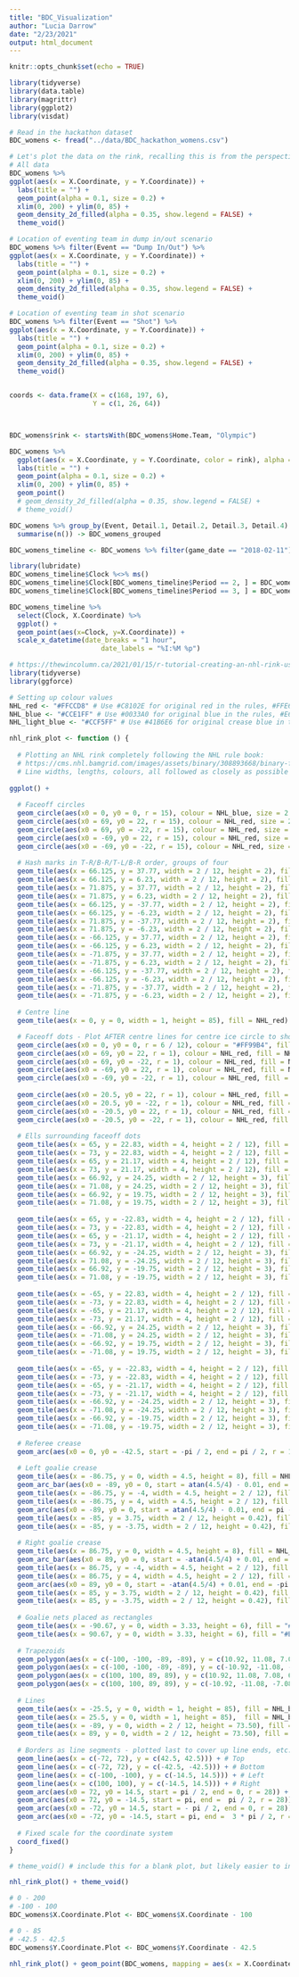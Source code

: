 ```yaml
---
title: "BDC_Visualization"
author: "Lucia Darrow"
date: "2/23/2021"
output: html_document
---
```


```r
knitr::opts_chunk$set(echo = TRUE)
```

```r
library(tidyverse)
library(data.table)
library(magrittr)
library(ggplot2)
library(visdat)
```


```r
# Read in the hackathon dataset
BDC_womens <- fread("../data/BDC_hackathon_womens.csv")

```

```r

# Let's plot the data on the rink, recalling this is from the perspective of the eventing team
# All data
BDC_womens %>%
ggplot(aes(x = X.Coordinate, y = Y.Coordinate)) +
  labs(title = "") +
  geom_point(alpha = 0.1, size = 0.2) +
  xlim(0, 200) + ylim(0, 85) +
  geom_density_2d_filled(alpha = 0.35, show.legend = FALSE) +
  theme_void()

# Location of eventing team in dump in/out scenario
BDC_womens %>% filter(Event == "Dump In/Out") %>%
ggplot(aes(x = X.Coordinate, y = Y.Coordinate)) +
  labs(title = "") +
  geom_point(alpha = 0.1, size = 0.2) +
  xlim(0, 200) + ylim(0, 85) +
  geom_density_2d_filled(alpha = 0.35, show.legend = FALSE) +
  theme_void()

# Location of eventing team in shot scenario
BDC_womens %>% filter(Event == "Shot") %>%
ggplot(aes(x = X.Coordinate, y = Y.Coordinate)) +
  labs(title = "") +
  geom_point(alpha = 0.1, size = 0.2) +
  xlim(0, 200) + ylim(0, 85) +
  geom_density_2d_filled(alpha = 0.35, show.legend = FALSE) +
  theme_void()


coords <- data.frame(X = c(168, 197, 6),
                     Y = c(1, 26, 64))



BDC_womens$rink <- startsWith(BDC_womens$Home.Team, "Olympic")

BDC_womens %>%
  ggplot(aes(x = X.Coordinate, y = Y.Coordinate, color = rink), alpha = 0.5) +
  labs(title = "") +
  geom_point(alpha = 0.1, size = 0.2) +
  xlim(0, 200) + ylim(0, 85) +
  geom_point()
  # geom_density_2d_filled(alpha = 0.35, show.legend = FALSE) +
  # theme_void()

```



```r

BDC_womens %>% group_by(Event, Detail.1, Detail.2, Detail.3, Detail.4) %>%
  summarise(n()) -> BDC_womens_grouped

```

```r
BDC_womens_timeline <- BDC_womens %>% filter(game_date == "2018-02-11")

library(lubridate)
BDC_womens_timeline$Clock %<>% ms() 
BDC_womens_timeline$Clock[BDC_womens_timeline$Period == 2, ] = BDC_womens_timeline$Clock[BDC_womens_timeline$Period == 2, ] + minutes(20)
BDC_womens_timeline$Clock[BDC_womens_timeline$Period == 3, ] = BDC_womens_timeline$Clock[BDC_womens_timeline$Period == 3, ] + minutes(40)

BDC_womens_timeline %>%
  select(Clock, X.Coordinate) %>%
  ggplot() +
  geom_point(aes(x=Clock, y=X.Coordinate)) +
  scale_x_datetime(date_breaks = "1 hour",
                       date_labels = "%I:%M %p")

```

```r

# https://thewincolumn.ca/2021/01/15/r-tutorial-creating-an-nhl-rink-using-the-tidyverse/
library(tidyverse)
library(ggforce)

# Setting up colour values
NHL_red <- "#FFCCD8" # Use #C8102E for original red in the rules, #FFE6EB for lighter hue
NHL_blue <- "#CCE1FF" # Use #0033A0 for original blue in the rules, #E6EFFF for lighter hue
NHL_light_blue <- "#CCF5FF" # Use #41B6E6 for original crease blue in the rules, #E6F9FF for lighter hue

nhl_rink_plot <- function () {
  
  # Plotting an NHL rink completely following the NHL rule book:
  # https://cms.nhl.bamgrid.com/images/assets/binary/308893668/binary-file/file.pdf
  # Line widths, lengths, colours, all followed as closely as possible
  
ggplot() +
  
  # Faceoff circles
  geom_circle(aes(x0 = 0, y0 = 0, r = 15), colour = NHL_blue, size = 2 / 12) + # Centre
  geom_circle(aes(x0 = 69, y0 = 22, r = 15), colour = NHL_red, size = 2 / 12) + # Top-Right
  geom_circle(aes(x0 = 69, y0 = -22, r = 15), colour = NHL_red, size = 2 / 12) + # Bottom-Right
  geom_circle(aes(x0 = -69, y0 = 22, r = 15), colour = NHL_red, size = 2 / 12) + # Top-Left
  geom_circle(aes(x0 = -69, y0 = -22, r = 15), colour = NHL_red, size = 2 / 12) + # Bottom-Left
  
  # Hash marks in T-R/B-R/T-L/B-R order, groups of four
  geom_tile(aes(x = 66.125, y = 37.77, width = 2 / 12, height = 2), fill = NHL_red) +
  geom_tile(aes(x = 66.125, y = 6.23, width = 2 / 12, height = 2), fill = NHL_red) +
  geom_tile(aes(x = 71.875, y = 37.77, width = 2 / 12, height = 2), fill = NHL_red) +
  geom_tile(aes(x = 71.875, y = 6.23, width = 2 / 12, height = 2), fill = NHL_red) +
  geom_tile(aes(x = 66.125, y = -37.77, width = 2 / 12, height = 2), fill = NHL_red) +
  geom_tile(aes(x = 66.125, y = -6.23, width = 2 / 12, height = 2), fill = NHL_red) +
  geom_tile(aes(x = 71.875, y = -37.77, width = 2 / 12, height = 2), fill = NHL_red) +
  geom_tile(aes(x = 71.875, y = -6.23, width = 2 / 12, height = 2), fill = NHL_red) +
  geom_tile(aes(x = -66.125, y = 37.77, width = 2 / 12, height = 2), fill = NHL_red) +
  geom_tile(aes(x = -66.125, y = 6.23, width = 2 / 12, height = 2), fill = NHL_red) +
  geom_tile(aes(x = -71.875, y = 37.77, width = 2 / 12, height = 2), fill = NHL_red) +
  geom_tile(aes(x = -71.875, y = 6.23, width = 2 / 12, height = 2), fill = NHL_red) +
  geom_tile(aes(x = -66.125, y = -37.77, width = 2 / 12, height = 2), fill = NHL_red) +
  geom_tile(aes(x = -66.125, y = -6.23, width = 2 / 12, height = 2), fill = NHL_red) +
  geom_tile(aes(x = -71.875, y = -37.77, width = 2 / 12, height = 2), fill = NHL_red) +
  geom_tile(aes(x = -71.875, y = -6.23, width = 2 / 12, height = 2), fill = NHL_red) +
  
  # Centre line
  geom_tile(aes(x = 0, y = 0, width = 1, height = 85), fill = NHL_red) + # Centre line

  # Faceoff dots - Plot AFTER centre lines for centre ice circle to show up above
  geom_circle(aes(x0 = 0, y0 = 0, r = 6 / 12), colour = "#FF99B4", fill = "#FF99B4", size = 0) + # Centre dot with unique red
  geom_circle(aes(x0 = 69, y0 = 22, r = 1), colour = NHL_red, fill = NHL_red, size = 0) + # Top-Right
  geom_circle(aes(x0 = 69, y0 = -22, r = 1), colour = NHL_red, fill = NHL_red, size = 0) + # Bottom-Right
  geom_circle(aes(x0 = -69, y0 = 22, r = 1), colour = NHL_red, fill = NHL_red, size = 0) + # Top-Left
  geom_circle(aes(x0 = -69, y0 = -22, r = 1), colour = NHL_red, fill = NHL_red, size = 0) + # Bottom-Left
  
  geom_circle(aes(x0 = 20.5, y0 = 22, r = 1), colour = NHL_red, fill = NHL_red, size = 0) + # Neutral Top-Right
  geom_circle(aes(x0 = 20.5, y0 = -22, r = 1), colour = NHL_red, fill = NHL_red, size = 0) + # Neutral Bottom-Right
  geom_circle(aes(x0 = -20.5, y0 = 22, r = 1), colour = NHL_red, fill = NHL_red, size = 0) + # Neutral Top-Left
  geom_circle(aes(x0 = -20.5, y0 = -22, r = 1), colour = NHL_red, fill = NHL_red, size = 0) + # Neutral Bottom-Left
  
  # Ells surrounding faceoff dots
  geom_tile(aes(x = 65, y = 22.83, width = 4, height = 2 / 12), fill = NHL_red) + # Top-Right
  geom_tile(aes(x = 73, y = 22.83, width = 4, height = 2 / 12), fill = NHL_red) +
  geom_tile(aes(x = 65, y = 21.17, width = 4, height = 2 / 12), fill = NHL_red) +
  geom_tile(aes(x = 73, y = 21.17, width = 4, height = 2 / 12), fill = NHL_red) +
  geom_tile(aes(x = 66.92, y = 24.25, width = 2 / 12, height = 3), fill = NHL_red) +
  geom_tile(aes(x = 71.08, y = 24.25, width = 2 / 12, height = 3), fill = NHL_red) +
  geom_tile(aes(x = 66.92, y = 19.75, width = 2 / 12, height = 3), fill = NHL_red) +
  geom_tile(aes(x = 71.08, y = 19.75, width = 2 / 12, height = 3), fill = NHL_red) +
  
  geom_tile(aes(x = 65, y = -22.83, width = 4, height = 2 / 12), fill = NHL_red) + # Bottom-Right
  geom_tile(aes(x = 73, y = -22.83, width = 4, height = 2 / 12), fill = NHL_red) +
  geom_tile(aes(x = 65, y = -21.17, width = 4, height = 2 / 12), fill = NHL_red) +
  geom_tile(aes(x = 73, y = -21.17, width = 4, height = 2 / 12), fill = NHL_red) +
  geom_tile(aes(x = 66.92, y = -24.25, width = 2 / 12, height = 3), fill = NHL_red) +
  geom_tile(aes(x = 71.08, y = -24.25, width = 2 / 12, height = 3), fill = NHL_red) +
  geom_tile(aes(x = 66.92, y = -19.75, width = 2 / 12, height = 3), fill = NHL_red) +
  geom_tile(aes(x = 71.08, y = -19.75, width = 2 / 12, height = 3), fill = NHL_red) +
  
  geom_tile(aes(x = -65, y = 22.83, width = 4, height = 2 / 12), fill = NHL_red) + # Top-Left
  geom_tile(aes(x = -73, y = 22.83, width = 4, height = 2 / 12), fill = NHL_red) +
  geom_tile(aes(x = -65, y = 21.17, width = 4, height = 2 / 12), fill = NHL_red) +
  geom_tile(aes(x = -73, y = 21.17, width = 4, height = 2 / 12), fill = NHL_red) +
  geom_tile(aes(x = -66.92, y = 24.25, width = 2 / 12, height = 3), fill = NHL_red) +
  geom_tile(aes(x = -71.08, y = 24.25, width = 2 / 12, height = 3), fill = NHL_red) +
  geom_tile(aes(x = -66.92, y = 19.75, width = 2 / 12, height = 3), fill = NHL_red) +
  geom_tile(aes(x = -71.08, y = 19.75, width = 2 / 12, height = 3), fill = NHL_red) +
  
  geom_tile(aes(x = -65, y = -22.83, width = 4, height = 2 / 12), fill = NHL_red) + # Bottom-Left
  geom_tile(aes(x = -73, y = -22.83, width = 4, height = 2 / 12), fill = NHL_red) +
  geom_tile(aes(x = -65, y = -21.17, width = 4, height = 2 / 12), fill = NHL_red) +
  geom_tile(aes(x = -73, y = -21.17, width = 4, height = 2 / 12), fill = NHL_red) +
  geom_tile(aes(x = -66.92, y = -24.25, width = 2 / 12, height = 3), fill = NHL_red) +
  geom_tile(aes(x = -71.08, y = -24.25, width = 2 / 12, height = 3), fill = NHL_red) +
  geom_tile(aes(x = -66.92, y = -19.75, width = 2 / 12, height = 3), fill = NHL_red) +
  geom_tile(aes(x = -71.08, y = -19.75, width = 2 / 12, height = 3), fill = NHL_red) +
  
  # Referee crease
  geom_arc(aes(x0 = 0, y0 = -42.5, start = -pi / 2, end = pi / 2, r = 10), colour = NHL_red) +
  
  # Left goalie crease
  geom_tile(aes(x = -86.75, y = 0, width = 4.5, height = 8), fill = NHL_light_blue) +
  geom_arc_bar(aes(x0 = -89, y0 = 0, start = atan(4.5/4) - 0.01, end = pi - atan(4.5 / 4) + 0.01, r0 = 4, r = 6), fill = NHL_light_blue, colour = NHL_light_blue, size = 1 / 12) + # manually adjusted arc
  geom_tile(aes(x = -86.75, y = -4, width = 4.5, height = 2 / 12), fill = NHL_red) +
  geom_tile(aes(x = -86.75, y = 4, width = 4.5, height = 2 / 12), fill = NHL_red) +
  geom_arc(aes(x0 = -89, y0 = 0, start = atan(4.5/4) - 0.01, end = pi - atan(4.5 / 4) + 0.01, r = 6), colour = NHL_red, size = 2 / 12) + # manually adjusted arc
  geom_tile(aes(x = -85, y = 3.75, width = 2 / 12, height = 0.42), fill = NHL_red) +
  geom_tile(aes(x = -85, y = -3.75, width = 2 / 12, height = 0.42), fill = NHL_red) +
  
  # Right goalie crease
  geom_tile(aes(x = 86.75, y = 0, width = 4.5, height = 8), fill = NHL_light_blue) +
  geom_arc_bar(aes(x0 = 89, y0 = 0, start = -atan(4.5/4) + 0.01, end = -pi + atan(4.5 / 4) - 0.01, r0 = 4, r = 6), fill = NHL_light_blue, colour = NHL_light_blue, size = 1 / 12) + # manually adjusted arc
  geom_tile(aes(x = 86.75, y = -4, width = 4.5, height = 2 / 12), fill = NHL_red) +
  geom_tile(aes(x = 86.75, y = 4, width = 4.5, height = 2 / 12), fill = NHL_red) +
  geom_arc(aes(x0 = 89, y0 = 0, start = -atan(4.5/4) + 0.01, end = -pi + atan(4.5 / 4) - 0.01, r = 6), colour = NHL_red, size = 2 / 12) + # manually adjusted arc
  geom_tile(aes(x = 85, y = 3.75, width = 2 / 12, height = 0.42), fill = NHL_red) +
  geom_tile(aes(x = 85, y = -3.75, width = 2 / 12, height = 0.42), fill = NHL_red) +
  
  # Goalie nets placed as rectangles
  geom_tile(aes(x = -90.67, y = 0, width = 3.33, height = 6), fill = "#E5E5E3") + # Left # with grey fills
  geom_tile(aes(x = 90.67, y = 0, width = 3.33, height = 6), fill = "#E5E5E3") + # Right
  
  # Trapezoids
  geom_polygon(aes(x = c(-100, -100, -89, -89), y = c(10.92, 11.08, 7.08, 6.92)), fill = NHL_red) + # Left
  geom_polygon(aes(x = c(-100, -100, -89, -89), y = c(-10.92, -11.08, -7.08, -6.92)), fill = NHL_red) + # Left
  geom_polygon(aes(x = c(100, 100, 89, 89), y = c(10.92, 11.08, 7.08, 6.92)), fill = NHL_red) + # Right
  geom_polygon(aes(x = c(100, 100, 89, 89), y = c(-10.92, -11.08, -7.08, -6.92)), fill = NHL_red) + # Right
  
  # Lines
  geom_tile(aes(x = -25.5, y = 0, width = 1, height = 85), fill = NHL_blue) + # Left Blue line
  geom_tile(aes(x = 25.5, y = 0, width = 1, height = 85),  fill = NHL_blue) + # Right Blue line
  geom_tile(aes(x = -89, y = 0, width = 2 / 12, height = 73.50), fill = NHL_red) + # Left goal line (73.5 value is rounded from finding intersect of goal line and board radius)
  geom_tile(aes(x = 89, y = 0, width = 2 / 12, height = 73.50), fill = NHL_red) + # Right goal line
  
  # Borders as line segments - plotted last to cover up line ends, etc.
  geom_line(aes(x = c(-72, 72), y = c(42.5, 42.5))) + # Top
  geom_line(aes(x = c(-72, 72), y = c(-42.5, -42.5))) + # Bottom
  geom_line(aes(x = c(-100, -100), y = c(-14.5, 14.5))) + # Left
  geom_line(aes(x = c(100, 100), y = c(-14.5, 14.5))) + # Right
  geom_arc(aes(x0 = 72, y0 = 14.5, start = pi / 2, end = 0, r = 28)) + # Top-Right
  geom_arc(aes(x0 = 72, y0 = -14.5, start = pi, end =  pi / 2, r = 28)) + # Bottom-Right
  geom_arc(aes(x0 = -72, y0 = 14.5, start = - pi / 2, end = 0, r = 28)) + # Top-Left
  geom_arc(aes(x0 = -72, y0 = -14.5, start = pi, end =  3 * pi / 2, r = 28)) + # Bottom-Left
  
  # Fixed scale for the coordinate system  
  coord_fixed()
}

# theme_void() # include this for a blank plot, but likely easier to include in ggplot2 function in main code to control layering

nhl_rink_plot() + theme_void()

```

```r
# 0 - 200
# -100 - 100
BDC_womens$X.Coordinate.Plot <- BDC_womens$X.Coordinate - 100

# 0 - 85
# -42.5 - 42.5
BDC_womens$Y.Coordinate.Plot <- BDC_womens$Y.Coordinate - 42.5

nhl_rink_plot() + geom_point(BDC_womens, mapping = aes(x = X.Coordinate.Plot, y = Y.Coordinate.Plot), alpha = 0.1) + theme_void()

```
